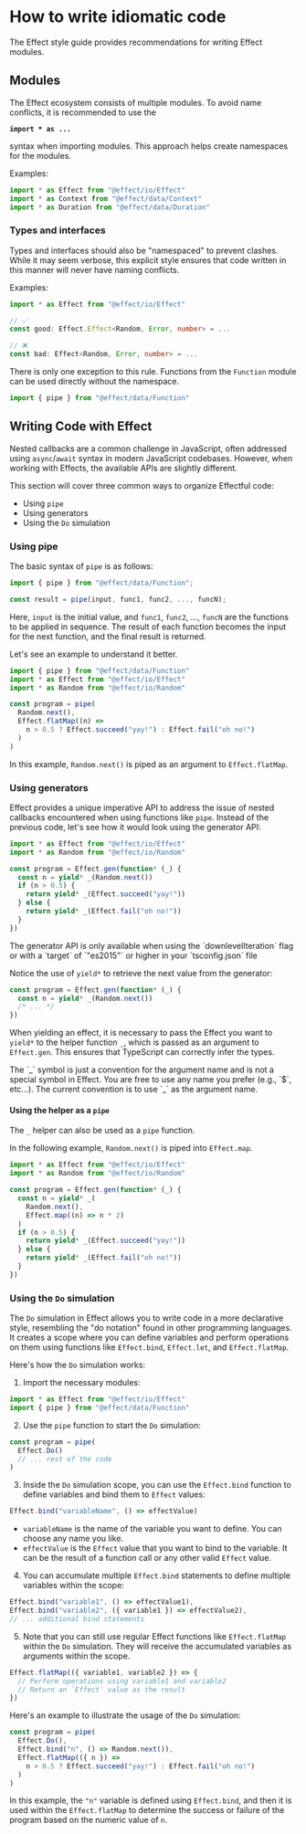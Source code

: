 
# How to write idiomatic code

The Effect style guide provides recommendations for writing Effect modules.

## Modules

The Effect ecosystem consists of multiple modules. To avoid name conflicts, it is recommended to use the

**`import * as ...`**

syntax when importing modules.
This approach helps create namespaces for the modules.

Examples:

```ts
import * as Effect from "@effect/io/Effect"
import * as Context from "@effect/data/Context"
import * as Duration from "@effect/data/Duration"
```

### Types and interfaces

Types and interfaces should also be "namespaced" to prevent clashes. While it may seem verbose, this explicit style ensures that code written in this manner will never have naming conflicts.

Examples:

```ts
import * as Effect from "@effect/io/Effect"

// ✅
const good: Effect.Effect<Random, Error, number> = ...

// ❌
const bad: Effect<Random, Error, number> = ...
```

There is only one exception to this rule. Functions from the `Function` module can be used directly without the namespace.

```ts
import { pipe } from "@effect/data/Function"
```

## Writing Code with Effect

Nested callbacks are a common challenge in JavaScript, often addressed using `async`/`await` syntax in modern JavaScript codebases. However, when working with Effects, the available APIs are slightly different.

This section will cover three common ways to organize Effectful code:

- Using `pipe`
- Using generators
- Using the `Do` simulation

### Using pipe

The basic syntax of `pipe` is as follows:

```ts
import { pipe } from "@effect/data/Function";

const result = pipe(input, func1, func2, ..., funcN);
```

Here, `input` is the initial value, and `func1`, `func2`, ..., `funcN` are the functions to be applied in sequence. The result of each function becomes the input for the next function, and the final result is returned.

Let's see an example to understand it better.

```ts
import { pipe } from "@effect/data/Function"
import * as Effect from "@effect/io/Effect"
import * as Random from "@effect/io/Random"

const program = pipe(
  Random.next(),
  Effect.flatMap((n) =>
    n > 0.5 ? Effect.succeed("yay!") : Effect.fail("oh no!")
  )
)
```

In this example, `Random.next()` is piped as an argument to `Effect.flatMap`.

### Using generators

Effect provides a unique imperative API to address the issue of nested callbacks encountered when using functions like `pipe`. Instead of the previous code, let's see how it would look using the generator API:

```ts
import * as Effect from "@effect/io/Effect"
import * as Random from "@effect/io/Random"

const program = Effect.gen(function* (_) {
  const n = yield* _(Random.next())
  if (n > 0.5) {
    return yield* _(Effect.succeed("yay!"))
  } else {
    return yield* _(Effect.fail("oh no!"))
  }
})
```

<Warning>
  The generator API is only available when using the `downlevelIteration` flag
  or with a `target` of `"es2015"` or higher in your `tsconfig.json` file
</Warning>

Notice the use of `yield*` to retrieve the next value from the generator:

```ts {2}
const program = Effect.gen(function* (_) {
  const n = yield* _(Random.next())
  /* ... */
})
```

When yielding an effect, it is necessary to pass the Effect you want to `yield*` to the helper function `_`, which is passed as an argument to `Effect.gen`. This ensures that TypeScript can correctly infer the types.

<Info>
  The `_` symbol is just a convention for the argument name and is not a special
  symbol in Effect. You are free to use any name you prefer (e.g., `$`, etc...).
  The current convention is to use `_` as the argument name.
</Info>

#### Using the helper as a `pipe`

The `_` helper can also be used as a `pipe` function.

In the following example, `Random.next()` is piped into `Effect.map`.

```ts
import * as Effect from "@effect/io/Effect"
import * as Random from "@effect/io/Random"

const program = Effect.gen(function* (_) {
  const n = yield* _(
    Random.next(),
    Effect.map((n) => n * 2)
  )
  if (n > 0.5) {
    return yield* _(Effect.succeed("yay!"))
  } else {
    return yield* _(Effect.fail("oh no!"))
  }
})
```

### Using the `Do` simulation

The `Do` simulation in Effect allows you to write code in a more declarative style, resembling the "do notation" found in other programming languages.
It creates a scope where you can define variables and perform operations on them using functions like `Effect.bind`, `Effect.let`, and `Effect.flatMap`.

Here's how the `Do` simulation works:

1. Import the necessary modules:

```ts
import * as Effect from "@effect/io/Effect"
import { pipe } from "@effect/data/Function"
```

2. Use the `pipe` function to start the `Do` simulation:

```ts
const program = pipe(
  Effect.Do()
  // ... rest of the code
)
```

3. Inside the `Do` simulation scope, you can use the `Effect.bind` function to define variables and bind them to `Effect` values:

```ts
Effect.bind("variableName", () => effectValue)
```

- `variableName` is the name of the variable you want to define. You can choose any name you like.
- `effectValue` is the `Effect` value that you want to bind to the variable. It can be the result of a function call or any other valid `Effect` value.

4. You can accumulate multiple `Effect.bind` statements to define multiple variables within the scope:

```ts
Effect.bind("variable1", () => effectValue1),
Effect.bind("variable2", ({ variable1 }) => effectValue2),
// ... additional bind statements
```

5. Note that you can still use regular Effect functions like `Effect.flatMap` within the `Do` simulation. They will receive the accumulated variables as arguments within the scope.

```ts
Effect.flatMap(({ variable1, variable2 }) => {
  // Perform operations using variable1 and variable2
  // Return an `Effect` value as the result
})
```

Here's an example to illustrate the usage of the `Do` simulation:

```ts
const program = pipe(
  Effect.Do(),
  Effect.bind("n", () => Random.next()),
  Effect.flatMap(({ n }) =>
    n > 0.5 ? Effect.succeed("yay!") : Effect.fail("oh no!")
  )
)
```

In this example, the `"n"` variable is defined using `Effect.bind`, and then it is used within the `Effect.flatMap`
to determine the success or failure of the program based on the numeric value of `n`.
